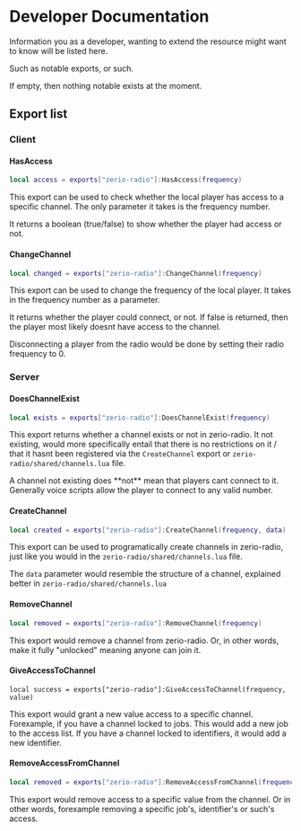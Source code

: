 
# Developer Documentation

Information you as a developer, wanting to extend the resource might want to know will be listed here.

Such as notable exports, or such.

If empty, then nothing notable exists at the moment.

## Export list

### Client

#### HasAccess

```lua
local access = exports["zerio-radio"]:HasAccess(frequency)
```

This export can be used to check whether the local player has access to a specific channel. The only parameter it takes is the frequency number.

It returns a boolean (true/false) to show whether the player had access or not.

#### ChangeChannel

```lua
local changed = exports["zerio-radio"]:ChangeChannel(frequency)
```

This export can be used to change the frequency of the local player. It takes in the frequency number as a parameter.

It returns whether the player could connect, or not. If false is returned, then the player most likely doesnt have access to the channel.

<Callout type="info">
  Disconnecting a player from the radio would be done by setting their radio frequency to 0.
</Callout>

### Server

#### DoesChannelExist

```lua
local exists = exports["zerio-radio"]:DoesChannelExist(frequency)
```

This export returns whether a channel exists or not in zerio-radio. It not existing, would more specifically entail that there is no restrictions on it / that it hasnt been registered via the `CreateChannel` export or `zerio-radio/shared/channels.lua` file.

<Callout>
  A channel not existing does **not** mean that players cant connect to it. Generally voice scripts allow the player to connect to any valid number.
</Callout>

#### CreateChannel

```lua
local created = exports["zerio-radio"]:CreateChannel(frequency, data)
```

This export can be used to programatically create channels in zerio-radio, just like you would in the `zerio-radio/shared/channels.lua` file.

The `data` parameter would resemble the structure of a channel, explained better in `zerio-radio/shared/channels.lua`

#### RemoveChannel

```lua
local removed = exports["zerio-radio"]:RemoveChannel(frequency)
```

This export would remove a channel from zerio-radio. Or, in other words, make it fully "unlocked" meaning anyone can join it.

#### GiveAccessToChannel

```
local success = exports["zerio-radio"]:GiveAccessToChannel(frequency, value)
```

This export would grant a new value access to a specific channel. Forexample, if you have a channel locked to jobs. This would add a new job to the access list. If you have a channel locked to identifiers, it would add a new identifier.

#### RemoveAccessFromChannel

```lua
local removed = exports["zerio-radio"]:RemoveAccessFromChannel(frequency, value)
```

This export would remove access to a specific value from the channel. Or in other words, forexample removing a specific job's, identifier's or such's access.
